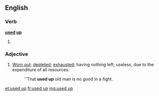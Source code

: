 ==English==

===Verb===
'''[[used]] [[up]]'''
# {{past of|use up}}

===Adjective===
{{en-adj|head=[[used]] [[up]]}}
# [[worn out|Worn out]]; [[depleted]]; [[exhausted]]; having nothing left; useless, due to the expenditure of all resources.
#: ''That '''used up''' old man is no good in a fight.

[[et:used up]]
[[fr:used up]]
[[mg:used up]]
